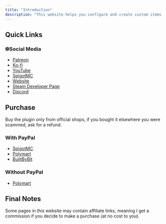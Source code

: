 ```yaml
---
title: "Introduction"
description: "This website helps you configure and create custom items for my plugin"
---
```


## Quick Links

<Card title="Terms Of Service" icon="info" href="help/tos">
  
</Card>

<CardGroup cols={2}>
  <Card title="First Install" icon="sparkles" href="plugin-usage/first-install">
    
  </Card>
  <Card title="Adding Content" icon="sparkles" href="plugin-usage/adding-content">
    
  </Card>
</CardGroup>

### 🌐Social Media

- [Patreon](http://patreon.com/lonedev)
- [Ko-fi](http://a.devs.beer/kofi)
- [YouTube](http://youtube.com/lonedev)
- [SpigotMC](https://www.spigotmc.org/members/lonedev.88296/#resources)
- [Website](https://devs.beer)
- [Steam Developer Page](https://store.steampowered.com/developer/LoneDev/)
- [Discord](https://discord.gg/4dfnpUK)

## Purchase

<Warning>
  Buy the plugin only from official shops, if you bought it elsewhere you were scammed, ask for a refund.
</Warning>

### With PayPal

- [SpigotMC](https://www.spigotmc.org/resources/%E2%9C%A8itemsadder%E2%AD%90emotes-mobs-items-armors-hud-gui-emojis-blocks-wings-hats-liquids.73355/)
- [Polymart](https://polymart.org/resource/itemsadder-custom-items-etc.1851)
- [BuiltByBit](https://builtbybit.com/resources/itemsadder-emotes-mobs-items-armors-hud-gui-emojis-blocks-wings-hats-liquids.10839/)

### Without PayPal

- [Polymart](https://polymart.org/resource/itemsadder-custom-items-etc.1851)

## Final Notes

Some pages in this website may contain affiliate links, meaning I get a commission if you decide to make a purchase (at no cost to you).